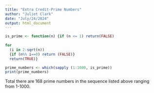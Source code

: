 ```yaml
---
title: "Extra Credit-Prime Numbers"
author: "Juliet Clark"
date: "July/24/2024"
output: html_document
---
```


```r
is_prime <- function(n) {if (n <= 1) return(FALSE)
  
for 
  (i in 2:sqrt(n)) 
  {if (n%% i==0) return (FALSE)}
  return(TRUE)}

prime_numbers <- which(sapply (1:1000, is_prime))
print(prime_numbers)
```

Total there are 168 prime numbers in the sequence listed above ranging from 1-1000. 
